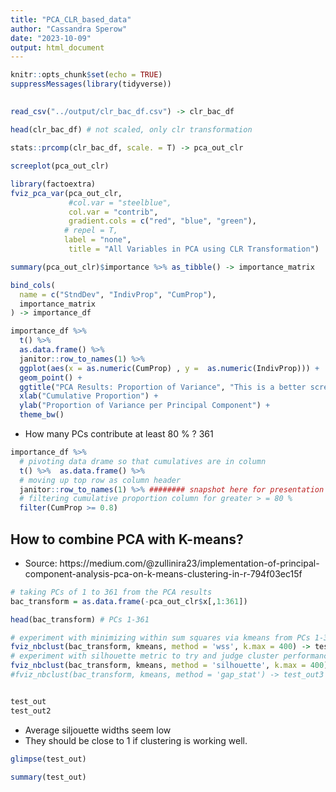```yaml
---
title: "PCA_CLR_based_data"
author: "Cassandra Sperow"
date: "2023-10-09"
output: html_document
---
```


```r
knitr::opts_chunk$set(echo = TRUE)
suppressMessages(library(tidyverse))
```

## 
```r
read_csv("../output/clr_bac_df.csv") -> clr_bac_df
```


```r
head(clr_bac_df) # not scaled, only clr transformation
```

```r
stats::prcomp(clr_bac_df, scale. = T) -> pca_out_clr

```


```r
screeplot(pca_out_clr)
```


```r
library(factoextra)
fviz_pca_var(pca_out_clr, 
             #col.var = "steelblue", 
             col.var = "contrib", 
             gradient.cols = c("red", "blue", "green"), 
            # repel = T, 
            label = "none",
             title = "All Variables in PCA using CLR Transformation")
```


```r
summary(pca_out_clr)$importance %>% as_tibble() -> importance_matrix

```


```r
bind_cols(
  name = c("StndDev", "IndivProp", "CumProp"), 
  importance_matrix
) -> importance_df
```


```r
importance_df %>% 
  t() %>% 
  as.data.frame() %>% 
  janitor::row_to_names(1) %>% 
  ggplot(aes(x = as.numeric(CumProp) , y =  as.numeric(IndivProp))) +
  geom_point() +
  ggtitle("PCA Results: Proportion of Variance", "This is a better screeplot showing all PCs on CLR-based scaled data") +
  xlab("Cumulative Proportion") +
  ylab("Proportion of Variance per Principal Component") +
  theme_bw()
```


- How many PCs contribute at least 80 % ? 361
```r
importance_df %>% 
  # pivoting data drame so that cumulatives are in column
  t() %>%  as.data.frame() %>% 
  # moving up top row as column header
  janitor::row_to_names(1) %>% ######## snapshot here for presentation
  # filtering cumulative proportion column for greater > = 80 %
  filter(CumProp >= 0.8)
```


## How to combine PCA with K-means? 
- Source: https://medium.com/@zullinira23/implementation-of-principal-component-analysis-pca-on-k-means-clustering-in-r-794f03ec15f
```r
# taking PCs of 1 to 361 from the PCA results
bac_transform = as.data.frame(-pca_out_clr$x[,1:361])

head(bac_transform) # PCs 1-361

# experiment with minimizing within sum squares via kmeans from PCs 1-361
fviz_nbclust(bac_transform, kmeans, method = 'wss', k.max = 400) -> test_out
# experiment with silhouette metric to try and judge cluster performance
fviz_nbclust(bac_transform, kmeans, method = 'silhouette', k.max = 400) -> test_out2
#fviz_nbclust(bac_transform, kmeans, method = 'gap_stat') -> test_out3 ## no convergence


test_out
test_out2
```

- Average siljouette widths seem low
- They should be close to 1 if clustering is working well.

```r
glimpse(test_out)
```


```r
summary(test_out)
```


```r
```


```r
```


```r
```

